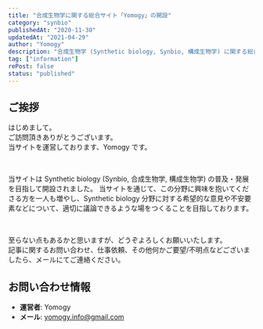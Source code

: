 ```yaml
---
title: "合成生物学に関する総合サイト「Yomogy」の開設"
category: "synbio"
publishedAt: "2020-11-30"
updatedAt: "2021-04-29"
author: "Yomogy"
description: "合成生物学 (Synthetic biology, Synbio, 構成生物学) に関する総合サイト「Yomogy」の開設"
tag: ["information"]
rePost: false
status: "published"
---
```


## ご挨拶

はじめまして。  
ご訪問頂きありがとうございます。  
当サイトを運営しております、Yomogy です。

<br />

当サイトは Synthetic biology (Synbio, 合成生物学, 構成生物学) の普及・発展を目指して開設されました。
当サイトを通じて、この分野に興味を抱いてくださる方を一人も増やし、Synthetic biology 分野に対する希望的な意見や不安要素などについて、適切に議論できるような場をつくることを目指しております。

<br />

至らない点もあるかと思いますが、どうぞよろしくお願いいたします。  
記事に関するお問い合わせ、仕事依頼、その他何かご要望/不明点などございましたら、メールにてご連絡ください。

## お問い合わせ情報

- **運営者**: Yomogy
- **メール**: yomogy.info@gmail.com

